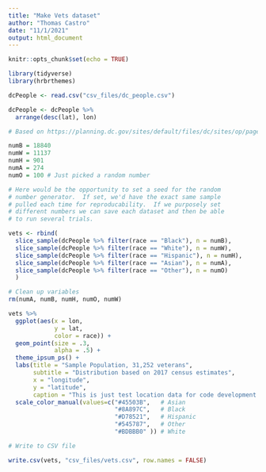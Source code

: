 ```yaml
---
title: "Make Vets dataset"
author: "Thomas Castro"
date: "11/1/2021"
output: html_document
---
```


```r
knitr::opts_chunk$set(echo = TRUE)

library(tidyverse)
library(hrbrthemes)

dcPeople <- read.csv("csv_files/dc_people.csv")

dcPeople <- dcPeople %>% 
  arrange(desc(lat), lon)

```

```r

# Based on https://planning.dc.gov/sites/default/files/dc/sites/op/page_content/attachments/DC%27s%20Veterans.pdf

numB = 18840
numW = 11137
numH = 901
numA = 274
numO = 100 # Just picked a random number

# Here would be the opportunity to set a seed for the random
# number generator.  If set, we'd have the exact same sample
# pulled each time for reproducability.  If we purposely set
# different numbers we can save each dataset and then be able
# to run several trials.

vets <- rbind(
  slice_sample(dcPeople %>% filter(race == "Black"), n = numB),
  slice_sample(dcPeople %>% filter(race == "White"), n = numW),
  slice_sample(dcPeople %>% filter(race == "Hispanic"), n = numH),
  slice_sample(dcPeople %>% filter(race == "Asian"), n = numA),
  slice_sample(dcPeople %>% filter(race == "Other"), n = numO)
  )

```

```r

# Clean up variables
rm(numA, numB, numH, numO, numW)

```

```r

vets %>% 
  ggplot(aes(x = lon,
             y = lat,
             color = race)) +
  geom_point(size = .3,
             alpha = .5) +
  theme_ipsum_ps() +
  labs(title = "Sample Population, 31,252 veterans",
       subtitle = "Distribution based on 2017 census estimates",
       x = "longitude",
       y = "latitude",
       caption = "This is just test location data for code development only") +
  scale_color_manual(values=c("#45503B",   # Asian
                              "#8A897C",   # Black
                              "#D78521",   # Hispanic
                              "#545787",   # Other
                              "#BDBBB0" )) # White

```


```r

# Write to CSV file

write.csv(vets, "csv_files/vets.csv", row.names = FALSE)

```
